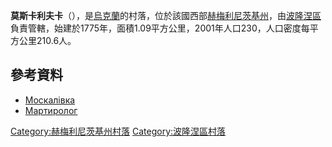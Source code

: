 {{coord|49|55|21|N|27|27|14|E|scale:100000|display=title}}

'''莫斯卡利夫卡'''（{{lang-uk|Москалівка}}），是[[烏克蘭|烏克蘭]]的村落，位於該國西部[[赫梅利尼茨基州|赫梅利尼茨基州]]，由[[波隆涅區|波隆涅區]]負責管轄，始建於1775年，面積1.09平方公里，2001年人口230，人口密度每平方公里210.6人。

==參考資料==
*[http://gska2.rada.gov.ua/pls/z7502/A005?rdat1=25.01.2008&rf7571=36546 Москалівка]{{dead link|date=2018年4月 |bot=InternetArchiveBot |fix-attempted=yes }}
* [https://web.archive.org/web/20140310184645/http://memorialholodomors.org.ua/PDF/Khmelnytsky/%D0%9F%D0%BE%D0%BB%D0%BE%D0%BD%D1%81%D1%8C%D0%BA%D0%B8%D0%B9%20%D1%80%D0%B0%D0%B9%D0%BE%D0%BD.pdf Мартиролог]

{{DEFAULTSORT:Москалівка}}
[[Category:赫梅利尼茨基州村落|Category:赫梅利尼茨基州村落]]
[[Category:波隆涅區村落|Category:波隆涅區村落]]


{{Khmelnytskyi-geo-stub}}